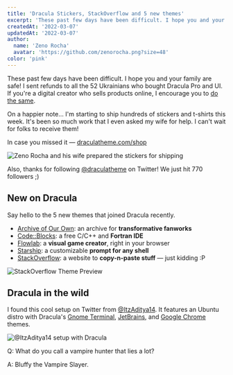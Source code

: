 ```yaml
---
title: 'Dracula Stickers, StackOverflow and 5 new themes'
excerpt: 'These past few days have been difficult. I hope you and your family are safe!'
createdAt: '2022-03-07'
updatedAt: '2022-03-07'
author:
  name: 'Zeno Rocha'
  avatar: 'https://github.com/zenorocha.png?size=48'
color: 'pink'
---
```


These past few days have been difficult. I hope you and your family are safe! I sent refunds to all the 52 Ukrainians who bought Dracula Pro and UI. If you're a digital creator who sells products online, I encourage you to [do the same](https://twitter.com/zenorocha/status/1499036560234221571).

On a happier note... I'm starting to ship hundreds of stickers and t-shirts this week. It's been so much work that I even asked my wife for help. I can't wait for folks to receive them!

In case you missed it — [draculatheme.com/shop](https://draculatheme.com/shop)

![Zeno Rocha and his wife prepared the stickers for shipping](/static/img/blog/dracula-stickers-stackoverflow-and-5-new-themes-a.png)

Also, thanks for following [@draculatheme](https://twitter.com/draculatheme) on Twitter! We just hit 770 followers ;)

## New on Dracula

Say hello to the 5 new themes that joined Dracula recently.

- [Archive of Our Own](/archive-of-our-own): an archive for **transformative fanworks**
- [Code::Blocks](/codeblocks): a free C/C++ and **Fortran IDE**
- [Flowlab](/flowlab): a **visual game creator**, right in your browser
- [Starship](/starship): a customizable **prompt for any shell**
- [StackOverflow](/stackoverflow): a website to **copy-n-paste stuff** — just kidding :P

![StackOverflow Theme Preview](/static/img/blog/dracula-stickers-stackoverflow-and-5-new-themes-b.png)

## Dracula in the wild

I found this cool setup on Twitter from [@ItzAditya14](https://twitter.com/ItzAditya14/status/1495739451796074509). It features an Ubuntu distro with Dracula's [Gnome Terminal](/gnome-terminal), [JetBrains](/jetbrains), and [Google Chrome](/chrome) themes.

![@ItzAditya14 setup with Dracula](/static/img/blog/dracula-stickers-stackoverflow-and-5-new-themes-c.png)

Q: What do you call a vampire hunter that lies a lot?

A: Bluffy the Vampire Slayer.
